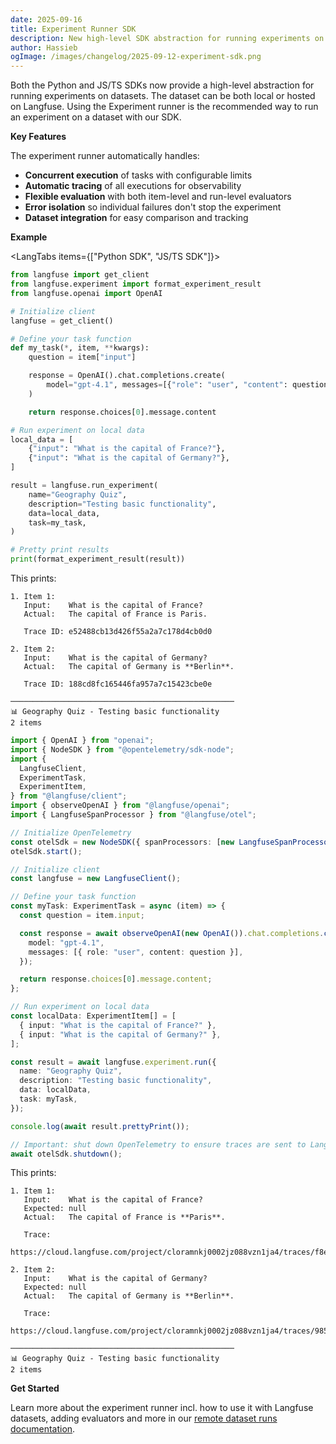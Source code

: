 ```yaml
---
date: 2025-09-16
title: Experiment Runner SDK
description: New high-level SDK abstraction for running experiments on datasets with automatic tracing, concurrent execution, and flexible evaluation.
author: Hassieb
ogImage: /images/changelog/2025-09-12-experiment-sdk.png
---
```



<ChangelogHeader />

Both the Python and JS/TS SDKs now provide a high-level abstraction for running experiments on datasets. The dataset can be both local or hosted on Langfuse. Using the Experiment runner is the recommended way to run an experiment on a dataset with our SDK.

**Key Features**

The experiment runner automatically handles:

- **Concurrent execution** of tasks with configurable limits
- **Automatic tracing** of all executions for observability
- **Flexible evaluation** with both item-level and run-level evaluators
- **Error isolation** so individual failures don't stop the experiment
- **Dataset integration** for easy comparison and tracking

**Example**

<LangTabs items={["Python SDK", "JS/TS SDK"]}>
<Tab>

```python
from langfuse import get_client
from langfuse.experiment import format_experiment_result
from langfuse.openai import OpenAI

# Initialize client
langfuse = get_client()

# Define your task function
def my_task(*, item, **kwargs):
    question = item["input"]

    response = OpenAI().chat.completions.create(
        model="gpt-4.1", messages=[{"role": "user", "content": question}]
    )

    return response.choices[0].message.content

# Run experiment on local data
local_data = [
    {"input": "What is the capital of France?"},
    {"input": "What is the capital of Germany?"},
]

result = langfuse.run_experiment(
    name="Geography Quiz",
    description="Testing basic functionality",
    data=local_data,
    task=my_task,
)

# Pretty print results
print(format_experiment_result(result))
```

This prints:

```
1. Item 1:
   Input:    What is the capital of France?
   Actual:   The capital of France is Paris.

   Trace ID: e52488cb13d426f55a2a7c178d4cb0d0

2. Item 2:
   Input:    What is the capital of Germany?
   Actual:   The capital of Germany is **Berlin**.

   Trace ID: 188cd8fc165446fa957a7c15423cbe0e

──────────────────────────────────────────────────
📊 Geography Quiz - Testing basic functionality
2 items
```


</Tab>
<Tab>

```typescript
import { OpenAI } from "openai";
import { NodeSDK } from "@opentelemetry/sdk-node";
import {
  LangfuseClient,
  ExperimentTask,
  ExperimentItem,
} from "@langfuse/client";
import { observeOpenAI } from "@langfuse/openai";
import { LangfuseSpanProcessor } from "@langfuse/otel";

// Initialize OpenTelemetry
const otelSdk = new NodeSDK({ spanProcessors: [new LangfuseSpanProcessor()] });
otelSdk.start();

// Initialize client
const langfuse = new LangfuseClient();

// Define your task function
const myTask: ExperimentTask = async (item) => {
  const question = item.input;

  const response = await observeOpenAI(new OpenAI()).chat.completions.create({
    model: "gpt-4.1",
    messages: [{ role: "user", content: question }],
  });

  return response.choices[0].message.content;
};

// Run experiment on local data
const localData: ExperimentItem[] = [
  { input: "What is the capital of France?" },
  { input: "What is the capital of Germany?" },
];

const result = await langfuse.experiment.run({
  name: "Geography Quiz",
  description: "Testing basic functionality",
  data: localData,
  task: myTask,
});

console.log(await result.prettyPrint());

// Important: shut down OpenTelemetry to ensure traces are sent to Langfuse
await otelSdk.shutdown();
```

This prints:

```
1. Item 1:
   Input:    What is the capital of France?
   Expected: null
   Actual:   The capital of France is **Paris**.

   Trace:
   https://cloud.langfuse.com/project/cloramnkj0002jz088vzn1ja4/traces/f8e12f19b4114621106512b923a1170f

2. Item 2:
   Input:    What is the capital of Germany?
   Expected: null
   Actual:   The capital of Germany is **Berlin**.

   Trace:
   https://cloud.langfuse.com/project/cloramnkj0002jz088vzn1ja4/traces/9852ca4665ceea9f83c2acfccf1b4052

──────────────────────────────────────────────────
📊 Geography Quiz - Testing basic functionality
2 items
```

</Tab>
</LangTabs>

**Get Started**

Learn more about the experiment runner incl. how to use it with Langfuse datasets, adding evaluators and more in our [remote dataset runs documentation](/docs/evaluation/dataset-runs/remote-run#experiment-runner-sdk).
